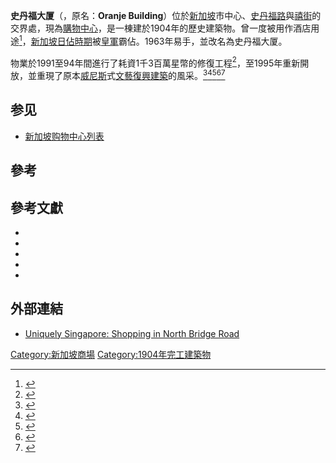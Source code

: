 {{coord|1|17|38.8|N|103|51|02.5|E|display=title}}
{{Infobox building
|name          = Stamford House
|image         = [[Image:Stamford_House_2,_Aug_06.jpg|250px]]
|native_name   = 史丹福大厦
|location      = [[新加坡|新加坡]]史丹福路
|building_type = [[商業|商業]]
|floor_count   = 3
|status        = 開放
|completion_date = 1904年
|renovation_date = 1991年-1994年
|elevator_count =
|management     =
|owner          = [[市區重建局_(新加坡)|市區重建局]]
}}
'''史丹福大厦'''（{{lang-en|'''Stamford House'''}}，原名：'''Oranje Building'''）位於[[新加坡|新加坡]]市中心、[[史丹福路|史丹福路]]與[[禧街|禧街]]的交界處，現為[[購物中心|購物中心]]，是一棟建於1904年的歷史建築物。曾一度被用作酒店用途<ref name="Warren Fernandez">{{cite news | author = Warren Fernandez| title = Eight ideas to make this a livelier city | publisher = ''[[The_Straits_Times|The Straits Times]]'' | date = 26 August 2006| page=}}</ref>，[[新加坡日佔時期|新加坡日佔時期]]被[[皇軍|皇軍]]霸佔。1963年易手，並改名為史丹福大厦。

物業於1991至94年間進行了耗資1千3百萬星幣的修復工程<ref name="Ida Bachtiar">{{cite news | author = Ida Bachtiar| title = Stamford House $13 million later | publisher = ''[[The_Sunday_Times_(Singapore)|The Sunday Times]]'' | date = 22 May 1994| page=SP4}}</ref>，至1995年重新開放，並重現了原本[[威尼斯|威尼斯]]式[[文藝復興建築|文藝復興建築]]的風采。<ref name="Stephanie Yeo May 1994">{{cite news | author = Stephanie Yeo| title = Cosiness is part of plan | publisher = ''[[The_Sunday_Times_(Singapore)|The Sunday Times]]'' | date = 22 May 1994| page=SP4}}</ref><ref name="Stephanie Yeo Nov 1994">{{cite news | author = Stephanie Yeo| title = Stamford House latest centre in furnishings | publisher = ''[[The_Straits_Times|The Straits Times]]'' | date = 24 November 1994| page=L4}}</ref><ref name="Stephanie Yeo Mar 1995">{{cite news | author = Stephanie Yeo| title = Stamford House enters growing $2 billion decor market | publisher = ''[[The_Straits_Times|The Straits Times]]'' | date = 28 March 1995| page=L3}}</ref><ref name="The Business Times Mar 1995">{{cite news | author = | title = Pidemco sees $3m rent from Stamford House | publisher = ''[[Business_Times_(Singapore)|The Business Times]]'' | date = 29 March 1995| page=2}}</ref><ref name="Chen Jingwen">{{cite news | author = Chen Jingwen| title = Beyond Orchard Road | publisher = ''[[The_Straits_Times|The Straits Times]]'' | date = 14 July 1995| page=S7}}</ref>

== 参见 ==

* [[新加坡购物中心列表|新加坡购物中心列表]]

==參考==
{{reflist|2}}

==參考文獻==
* {{cite web|author=Bonny Tan|title=Stamford House|url=http://infopedia.nlb.gov.sg/articles/SIP_925_2005-01-27.html|publisher=Singapore Infopedia, [[National_Library_Board|National Library Board]]|date=1999-11-02|accessdate=2007-09-16|deadurl=yes|archiveurl=https://web.archive.org/web/20070908161154/http://infopedia.nlb.gov.sg/articles/SIP_925_2005-01-27.html|archivedate=2007-09-08}}
* {{cite web|author=Vernon Cornelius|title=Stamford Road|url=http://infopedia.nlb.gov.sg/details/SIP_865_2005-01-24.html|publisher=Singapore Infopedia, [[National_Library_Board|National Library Board]]|year=2005|accessdate=2007-09-16|deadurl=yes|archiveurl=https://web.archive.org/web/20071015053557/http://infopedia.nlb.gov.sg/details/SIP_865_2005-01-24.html|archivedate=2007-10-15}}
* {{cite book|author=Norman Edwards, Peter Keys|title=Singapore - A Guide to Buildings, Streets, Places|location=Singapore|publisher=Times Books International|year=1996|isbn=9971-65-231-5}}
* {{cite book|author=Dhoraisingam S Samuel|title=Singapore's Heritage Through Places of Historical Interest|location=Singapore|publisher=Elixir Consultancy Service|year=1991|isbn=981-00-3185-8}}
* {{cite book|author=Jane Beamish, Jane Ferguson|title=A History of Singapore Architecture: The Making of a City|location=Singapore|publisher=Graham Brash|year=1989|isbn=9971-947-97-8}}

==外部連結==
* [https://web.archive.org/web/20070917001757/http://www.visitsingapore.com/publish/stbportal/en/home/what_to_do/shopping/where_to_shop/shopping_in_north.html Uniquely Singapore: Shopping in North Bridge Road]

[[Category:新加坡商場|Category:新加坡商場]]
[[Category:1904年完工建築物|Category:1904年完工建築物]]